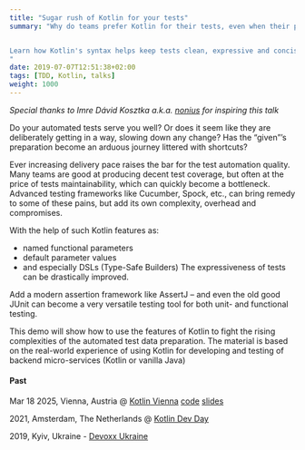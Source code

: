```yaml
---
title: "Sugar rush of Kotlin for your tests"
summary: "Why do teams prefer Kotlin for their tests, even when their production code stays in Java? 


Learn how Kotlin's syntax helps keep tests clean, expressive and concise. 
"
date: 2019-07-07T12:51:38+02:00
tags: [TDD, Kotlin, talks]
weight: 1000
---
```


<Youtube videoCode="YDSwqzTuSWs" />


_Special thanks to Imre Dávid Kosztka a.k.a. [nonius](https://github.com/nonius) for inspiring this talk_

Do your automated tests serve you well? Or does it seem like they are deliberately getting in a way, slowing down any change? Has the “given”’s preparation become an arduous journey littered with shortcuts?

Ever increasing delivery pace raises the bar for the test automation quality. Many teams are good at producing decent test coverage, but often at the price of tests maintainability, which can quickly become a bottleneck. Advanced testing frameworks like Cucumber, Spock, etc., can bring remedy to some of these pains, but add its own complexity, overhead and compromises.

With the help of such Kotlin features as:

* named functional parameters
* default parameter values
* and especially DSLs (Type-Safe Builders)
The expressiveness of tests can be drastically improved.

Add a modern assertion framework like AssertJ – and even the old good JUnit can become a very versatile testing tool for both unit- and functional testing.

This demo will show how to use the features of Kotlin to fight the rising complexities of the automated test data preparation. The material is based on the real-world experience of using Kotlin for developing and testing of backend micro-services (Kotlin or vanilla Java)

#### Past

Mar 18 2025, Vienna, Austria @ [Kotlin Vienna](https://www.meetup.com/kotlin-vienna/events/300490449/) [code](https://github.com/mgurov/kotlinfortesting/tree/kotlin-vienna-mar-2025) [slides](https://www.slideshare.net/slideshow/kotlin-for-testing-kotlin-vienna-18-3-2025-pdf/276875060)

2021, Amsterdam, The Netherlands <YoutubeLink v="YDSwqzTuSWs" /> @ [Kotlin Dev Day](https://kotlindevday.com)

2019, Kyiv, Ukraine - [Devoxx Ukraine](https://devoxx.com.ua/speaker-details/?id=2420)
